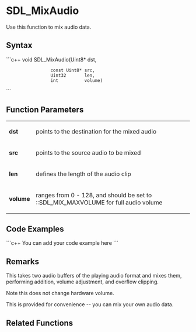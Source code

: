 <!-- pragma section-numbers off -->
<!-- pragma disable-camelcase -->

= SDL_MixAudio =
Use this function to mix audio data.


== Syntax ==
```c++
void SDL_MixAudio(Uint8*       dst, 
                  const Uint8* src,
                  Uint32       len, 
                  int          volume)
```

== Function Parameters ==
{|
|'''dst'''
|points to the destination for the mixed audio
|-
|'''src'''
|points to the source audio to be mixed
|-
|'''len'''
|defines the length of the audio clip
|-
|'''volume'''
|ranges from 0 - 128, and should be set to ::SDL_MIX_MAXVOLUME for full audio volume
|}

== Code Examples ==
```c++
You can add your code example here
```

== Remarks ==
This takes two audio buffers of the playing audio format and mixes them, performing addition, volume adjustment, and overflow clipping.

Note this does not change hardware volume.

This is provided for convenience -- you can mix your own audio data.

== Related Functions ==
:[[ ]]

